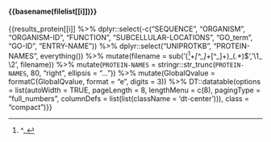 #### {{basename(filelist[[i]])}}\n\n

  {{results_protein[[i]] %>%
    dplyr::select(-c("SEQUENCE", "ORGANISM",
                     "ORGANISM-ID", "FUNCTION",
                     "SUBCELLULAR-LOCATIONS", "GO_term",
                     "GO-ID", "ENTRY-NAME")) %>%
    dplyr::select("UNIPROTKB", "PROTEIN-NAMES", everything()) %>% 
                     mutate(filename = sub('(^[^_]+_[^_]+_[^_]+)_(.*)$', '\\1_ \\2', filename)) %>%
                     mutate(`PROTEIN-NAMES` = stringr::str_trunc(`PROTEIN-NAMES`, 80, "right", ellipsis = "...")) %>% 
                     mutate(GlobalQvalue = formatC(GlobalQvalue, format = "e", digits = 3)) %>% 
                     DT::datatable(options = list(autoWidth = TRUE,
                                                  pageLength = 8,
                                                  lengthMenu = c(8),
                                                  pagingType = "full_numbers",
                                                  columnDefs = list(list(className = 'dt-center'))),
                                                  class = "compact")}}
                     
\n\n

